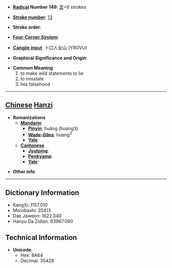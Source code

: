 * '''[[Wiktionary:Chinese radical index| Radical]] Number 149''': [[Wiktionary:Chinese radical index 言|言]]+6 strokes

* '''[[Wiktionary:Chinese total strokes index|Stroke number]]''': [[Wiktionary:Chinese total strokes index 13|13]]

* '''Stroke order''': 

* '''[[Wiktionary:Chinese four corner index|Four-Corner System]]''': 

* '''[[Wiktionary:Chinese Cangjie index|Cangjie input]]''': 卜口人女山 (YROVU)

* '''Graphical Significance and Origin''': 

* '''Common Meaning'''
*#to make wild statements to lie
*# to misstate
*# lies falsehood


----

== [[Chinese]] [[Hanzi]] ==

* '''Romanizations'''
** '''[[Mandarin]]'''
*** '''[[Pinyin]]''': huǎng (huang3)
*** '''[[Wade-Giles]]''': huang<sup>3</sup>
*** '''[[Yale]]''': 
** '''[[Cantonese]]'''
*** '''[[Jyutping]]''':
*** '''[[Penkyamp]]''': 
*** '''[[Yale]]''': 

* '''Other info''': 

----

== Dictionary Information ==

* KangXi: 1157.010
* Morobashi: 35413
* Dae Jaweon: 1622.040
* Hanyu Da Zidian: 63967.090

== Technical Information ==

* '''Unicode''':
** Hex: 8A64
** Decimal: 35428